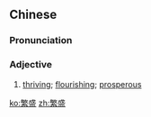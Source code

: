 ==Chinese==
{{zh-forms}}

===Pronunciation===
{{zh-pron
|m=fánshèng
|h=pfs=fàn-sṳn
|cat=a
}}

===Adjective===
{{zh-adj}}

# [[thriving]]; [[flourishing]]; [[prosperous]]

[[ko:繁盛]]
[[zh:繁盛]]